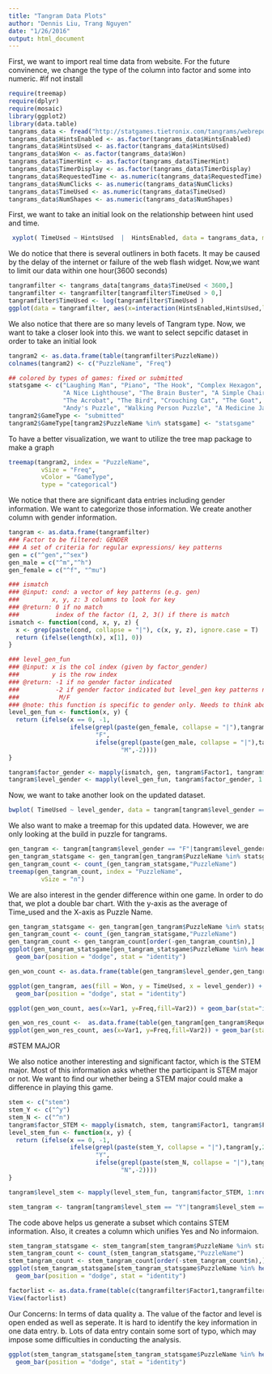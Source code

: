 ```yaml
---
title: "Tangram Data Plots"
author: "Dennis Liu, Trang Nguyen"
date: "1/26/2016"
output: html_document
---
```


First, we want to import real time data from website. For the future convinence, we change the type of the column into factor and some into numeric. 
#if not install
```r
require(treemap)
require(dplyr) 
require(mosaic)
library(ggplot2)
library(data.table)
tangrams_data <- fread("http://statgames.tietronix.com/tangrams/webreporter.php?game=tangrams&groupID=&winlose=both&random=false&rows=&type=csv")
tangrams_data$HintsEnabled <- as.factor(tangrams_data$HintsEnabled)
tangrams_data$HintsUsed <- as.factor(tangrams_data$HintsUsed)
tangrams_data$Won <- as.factor(tangrams_data$Won)
tangrams_data$TimerHint <- as.factor(tangrams_data$TimerHint)
tangrams_data$TimerDisplay <- as.factor(tangrams_data$TimerDisplay)
tangrams_data$RequestedTime <- as.numeric(tangrams_data$RequestedTime)
tangrams_data$NumClicks <- as.numeric(tangrams_data$NumClicks)
tangrams_data$TimeUsed <- as.numeric(tangrams_data$TimeUsed)
tangrams_data$NumShapes <- as.numeric(tangrams_data$NumShapes)
```

First, we want to take an initial look on the relationship between hint used and time. 

```r
 xyplot( TimeUsed ~ HintsUsed  |  HintsEnabled, data = tangrams_data, main="")
```

We do notice that there is several outliners in both facets. It may be caused by the delay of the internet or failure of the web flash widget. Now,we want to limit our data within one hour(3600 seconds) 
```r
tangramfilter <- tangrams_data[tangrams_data$TimeUsed < 3600,]
tangramfilter <- tangramfilter[tangramfilter$TimeUsed > 0,]
tangramfilter$TimeUsed <- log(tangramfilter$TimeUsed )
ggplot(data = tangramfilter, aes(x=interaction(HintsEnabled,HintsUsed,lex.order = TRUE), y=TimeUsed)) + geom_boxplot()  + theme(legend.position="none") + labs(title="Boxplot for filtered data")+xlab("HintsEnabled.HintsUsed")  
```


We also notice that there are so many levels of Tangram type. Now, we want to take a closer look into this. we want to select sepcific dataset in order to take an initial look 

```r
tangram2 <- as.data.frame(table(tangramfilter$PuzzleName))
colnames(tangram2) <- c("PuzzleName", "Freq")

## colored by types of games: fixed or submitted
statsgame <- c("Laughing Man", "Piano", "The Hook", "Complex Hexagon", "Diamond", "House of Tangrams",
               "A Nice Lighthouse", "The Brain Buster", "A Simple Chair", "The Hat Wearer",
               "The Acrobat", "The Bird", "Crouching Cat", "The Goat", "The Six", "The G",
               "Andy's Puzzle", "Walking Person Puzzle", "A Medicine Jar", "Candle")
tangram2$GameType <- "submitted"
tangram2$GameType[tangram2$PuzzleName %in% statsgame] <- "statsgame"
```

To have a better visualization, we want to utilize the tree map package to make a graph

```r
treemap(tangram2, index = "PuzzleName", 
         vSize = "Freq",
         vColor = "GameType",
         type = "categorical")
```
    
    
We notice that there are significant data entries including gender information. We want to categorize those information. We create another column with gender information. 

```r
tangram <- as.data.frame(tangramfilter)
### Factor to be filtered: GENDER
### A set of criteria for regular expressions/ key patterns
gen = c("^gen","^sex")
gen_male = c("^m","^h")
gen_female = c("^f", "^mu")

### ismatch
### @input: cond: a vector of key patterns (e.g. gen)
###         x, y, z: 3 columns to look for key
### @return: 0 if no match
###          index of the factor (1, 2, 3() if there is match
ismatch <- function(cond, x, y, z) {
  x <- grep(paste(cond, collapse = "|"), c(x, y, z), ignore.case = T)
  return (ifelse(length(x), x[1], 0))
}

### level_gen_fun
### @input: x is the col index (given by factor_gender)
###         y is the row index
### @return: -1 if no gender factor indicated
###          -2 if gender factor indicated but level_gen key patterns not matched (require future manual check)
###           M/F
### @note: this function is specific to gender only. Needs to think about how to generalize it. 
level_gen_fun <- function(x, y) {
  return (ifelse(x == 0, -1, 
                 ifelse(grepl(paste(gen_female, collapse = "|"),tangram[y,2*x+3], ignore.case = T),
                        "F", 
                        ifelse(grepl(paste(gen_male, collapse = "|"),tangram[y,2*x+3], ignore.case = T),
                               "M",-2))))
}

tangram$factor_gender <- mapply(ismatch, gen, tangram$Factor1, tangram$Factor2, tangram$Factor3, SIMPLIFY = TRUE)
tangram$level_gender <- mapply(level_gen_fun, tangram$factor_gender, 1:nrow(tangram), SIMPLIFY = TRUE)


```

Now, we want to take another look on the updated dataset.

```r
 
bwplot( TimeUsed ~ level_gender, data = tangram[tangram$level_gender == "F"|tangram$level_gender == "M",], main="") 
```
 We also want to make a treemap for this updated data. However, we are only looking at the build in puzzle for tangrams. 
 
```r
gen_tangram <- tangram[tangram$level_gender == "F"|tangram$level_gender == "M",]
gen_tangram_statsgame <- gen_tangram[gen_tangram$PuzzleName %in% statsgame,]
gen_tangram_count <- count_(gen_tangram_statsgame,"PuzzleName")
treemap(gen_tangram_count, index = "PuzzleName", 
         vSize = "n")
```
  
We are also interest in the gender difference within one game. In order to do that, we plot a double bar chart. With the y-axis as the average of Time_used and the X-axis as Puzzle Name. 
```r
gen_tangram_statsgame <- gen_tangram[gen_tangram$PuzzleName %in% statsgame,]
gen_tangram_count <- count_(gen_tangram_statsgame,"PuzzleName")
gen_tangram_count <- gen_tangram_count[order(-gen_tangram_count$n),]
ggplot(gen_tangram_statsgame[gen_tangram_statsgame$PuzzleName %in% head(gen_tangram_count$PuzzleName,5),], aes(fill = level_gender, y = TimeUsed, x = PuzzleName)) +
  geom_bar(position = "dodge", stat = "identity")
```

```r
gen_won_count <- as.data.frame(table(gen_tangram$level_gender,gen_tangram$Won))

ggplot(gen_tangram, aes(fill = Won, y = TimeUsed, x = level_gender)) +
  geom_bar(position = "dodge", stat = "identity")

ggplot(gen_won_count, aes(x=Var1, y=Freq,fill=Var2)) + geom_bar(stat="identity")

gen_won_res_count <-  as.data.frame(table(gen_tangram[gen_tangram$RequestedTime != 0,]$level_gender,gen_tangram[gen_tangram$RequestedTime != 0,]$Won))
ggplot(gen_won_res_count, aes(x=Var1, y=Freq,fill=Var2)) + geom_bar(stat="identity")
```

#STEM MAJOR

We also notice another interesting and significant factor, which is the STEM major. Most of this information asks whether the participant is STEM major or not. We want to find our whether being a STEM major could make a difference in playing this game. 

```r
stem <- c("stem")
stem_Y <- c("^y")
stem_N <- c("^n")
tangram$factor_STEM <- mapply(ismatch, stem, tangram$Factor1, tangram$Factor2, tangram$Factor3, SIMPLIFY = TRUE)
level_stem_fun <- function(x, y) {
  return (ifelse(x == 0, -1, 
                 ifelse(grepl(paste(stem_Y, collapse = "|"),tangram[y,2*x+3], ignore.case = T),
                        "Y", 
                        ifelse(grepl(paste(stem_N, collapse = "|"),tangram[y,2*x+3], ignore.case = T),
                               "N",-2))))
}

tangram$level_stem <- mapply(level_stem_fun, tangram$factor_STEM, 1:nrow(tangram), SIMPLIFY = TRUE)

stem_tangram <- tangram[tangram$level_stem == "Y"|tangram$level_stem == "N",]
```

The code above helps us generate a subset which contains STEM information. Also, it creates a column which unifies Yes and No informaion. 


```r
stem_tangram_statsgame <- stem_tangram[stem_tangram$PuzzleName %in% statsgame,]
stem_tangram_count <- count_(stem_tangram_statsgame,"PuzzleName")
stem_tangram_count <- stem_tangram_count[order(-stem_tangram_count$n),]
ggplot(stem_tangram_statsgame[stem_tangram_statsgame$PuzzleName %in% head(stem_tangram_count$PuzzleName,5),], aes(fill = level_stem, y = TimeUsed, x = PuzzleName)) +
  geom_bar(position = "dodge", stat = "identity")
```


```r

factorlist <- as.data.frame(table(c(tangramfilter$Factor1,tangramfilter$Factor2, tangramfilter$Factor3)))
View(factorlist)

```
Our Concerns:
In terms of data quality
    a. The value of the factor and level is open ended as well as seperate. It is hard to identify the key information in one data entry. 
    b. Lots of data entry contain some sort of typo, which may impose some difficulties in conducting the analysis.
    
```r

ggplot(stem_tangram_statsgame[stem_tangram_statsgame$PuzzleName %in% head(stem_tangram_count$PuzzleName,5),], aes(fill = level_stem, y = TimeUsed, x = PuzzleName)) +
  geom_bar(position = "dodge", stat = "identity")


```
